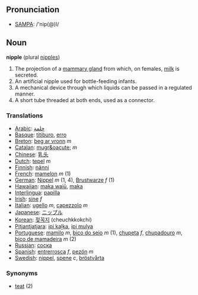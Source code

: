 == Pronunciation ==
*[[w:SAMPA|SAMPA]]: /'nip(@)l/

== Noun ==

'''nipple''' (plural [[nipples]])

# The projection of a [[mammary gland]] from which, on females, [[milk]] is secreted.
# An artificial nipple used for bottle-feeding infants.
# A mechanical device through which liquids can be passed in a regulated manner.
# A short tube threaded at both ends, used as a connector.

=== Translations ===
*[[Arabic]]: [[حلمة]]
*[[Basque]]: [[titiburo]], [[erro]]
*[[Breton]]: [[beg ar vronn]] ''m''
*[[Catalan]]: [[mugr&oacute;]] ''m''
*[[Chinese]]: [[乳头]]
*[[Dutch]]: [[tepel]] ''m''
*[[Finnish]]: [[nänni]]
*[[French]]: [[mamelon]] ''m'' (1)
*[[German]]: [[Nippel]] ''m'' (1, 4), [[Brustwarze]] ''f'' (1)
*[[Hawaiian]]: [[maka waiū]], [[maka]]
*[[Interlingua]]: [[papilla]]
*[[Irish]]: [[sine]] ''f''
*[[Italian]]: [[ugello]] ''m'', [[capezzolo]] ''m''
*[[Japanese]]: [[ニップル]] 
*[[Korean]]: [[젖꼭지]] (cheuchkkokchi)
*[[Pitjantjatjara]]: [[ipi kaḻka]], [[ipi mulya]]
*[[Portuguese]]: [[mamilo]] ''m'', [[bico do seio]] ''m'' (1), [[chupeta]] ''f'', [[chupadouro]] ''m'', [[bico de mamadeira]] ''m'' (2)
*[[Russian]]: [[соска]]
*[[Spanish]]: [[entrerrosca]] ''f'', [[pezón]] ''m''
*[[Swedish]]: [[nippel]], [[spene]] ''c'', [[bröstvårta]]

=== Synonyms ===
*[[teat]] (2)